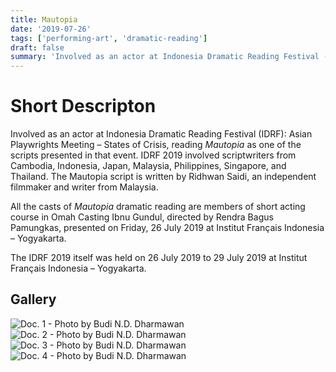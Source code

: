 ```yaml
---
title: Mautopia
date: '2019-07-26'
tags: ['performing-art', 'dramatic-reading']
draft: false
summary: 'Involved as an actor at Indonesia Dramatic Reading Festival (IDRF): Asian Playwrights Meeting – States of Crisis, reading Mautopia as one of the scripts presented in that event. IDRF 2019 involved scriptwriters from Cambodia, Indonesia, Japan, Malaysia, Philippines, Singapore, and Thailand. The Mautopia script is written by Ridhwan Saidi, an independent filmmaker and writer from Malaysia.'
---
```


# Short Descripton

Involved as an actor at Indonesia Dramatic Reading Festival (IDRF): Asian Playwrights Meeting – States of Crisis, reading _Mautopia_ as one of the scripts presented in that event. IDRF 2019 involved scriptwriters from Cambodia, Indonesia, Japan, Malaysia, Philippines, Singapore, and Thailand. The Mautopia script is written by Ridhwan Saidi, an independent filmmaker and writer from Malaysia.

All the casts of _Mautopia_ dramatic reading are members of short acting course in Omah Casting Ibnu Gundul, directed by Rendra Bagus Pamungkas, presented on Friday, 26 July 2019 at Institut Français Indonesia – Yogyakarta.

The IDRF 2019 itself was held on 26 July 2019 to 29 July 2019 at Institut Français Indonesia – Yogyakarta.

## Gallery
![Doc. 1 - Photo by Budi N.D. Dharmawan](/static/images/mautopia/mautopia-1.jpeg)
![Doc. 2 - Photo by Budi N.D. Dharmawan](/static/images/mautopia/mautopia-2.jpeg)
![Doc. 3 - Photo by Budi N.D. Dharmawan](/static/images/mautopia/mautopia-3.jpeg)
![Doc. 4 - Photo by Budi N.D. Dharmawan](/static/images/mautopia/mautopia-4.jpeg)
